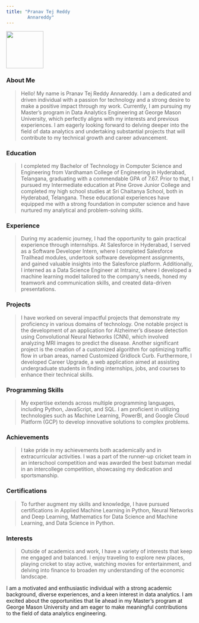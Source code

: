 ---
title: "Pranav Tej Reddy
        Annareddy"
---

![](images/Pranav_pic-01.JPG){fig-align="left" width="100"}

### **About Me**

> Hello! My name is Pranav Tej Reddy Annareddy. I am a dedicated and driven individual with a passion for technology and a strong desire to make a positive impact through my work. Currently, I am pursuing my Master's program in Data Analytics Engineering at George Mason University, which perfectly aligns with my interests and previous experiences. I am eagerly looking forward to delving deeper into the field of data analytics and undertaking substantial projects that will contribute to my technical growth and career advancement.

### **Education**

> I completed my Bachelor of Technology in Computer Science and Engineering from Vardhaman College of Engineering in Hyderabad, Telangana, graduating with a commendable GPA of 7.67. Prior to that, I pursued my Intermediate education at Pine Grove Junior College and completed my high school studies at Sri Chaitanya School, both in Hyderabad, Telangana. These educational experiences have equipped me with a strong foundation in computer science and have nurtured my analytical and problem-solving skills.

### **Experience**

> During my academic journey, I had the opportunity to gain practical experience through internships. At Salesforce in Hyderabad, I served as a Software Developer Intern, where I completed Salesforce Trailhead modules, undertook software development assignments, and gained valuable insights into the Salesforce platform. Additionally, I interned as a Data Science Engineer at Intrainz, where I developed a machine learning model tailored to the company's needs, honed my teamwork and communication skills, and created data-driven presentations.

### **Projects**

> I have worked on several impactful projects that demonstrate my proficiency in various domains of technology. One notable project is the development of an application for Alzheimer's disease detection using Convolutional Neural Networks (CNN), which involved analyzing MRI images to predict the disease. Another significant project is the creation of a customized algorithm for optimizing traffic flow in urban areas, named Customized Gridlock Curb. Furthermore, I developed Career Upgrade, a web application aimed at assisting undergraduate students in finding internships, jobs, and courses to enhance their technical skills.

### **Programming Skills**

> My expertise extends across multiple programming languages, including Python, JavaScript, and SQL. I am proficient in utilizing technologies such as Machine Learning, PowerBI, and Google Cloud Platform (GCP) to develop innovative solutions to complex problems.

### **Achievements**

> I take pride in my achievements both academically and in extracurricular activities. I was a part of the runner-up cricket team in an interschool competition and was awarded the best batsman medal in an intercollege competition, showcasing my dedication and sportsmanship.

### **Certifications**

> To further augment my skills and knowledge, I have pursued certifications in Applied Machine Learning in Python, Neural Networks and Deep Learning, Mathematics for Data Science and Machine Learning, and Data Science in Python.

### **Interests**

> Outside of academics and work, I have a variety of interests that keep me engaged and balanced. I enjoy traveling to explore new places, playing cricket to stay active, watching movies for entertainment, and delving into finance to broaden my understanding of the economic landscape.

| I am a motivated and enthusiastic individual with a strong academic background, diverse experiences, and a keen interest in data analytics. I am excited about the opportunities that lie ahead in my Master's program at George Mason University and am eager to make meaningful contributions to the field of data analytics engineering.
